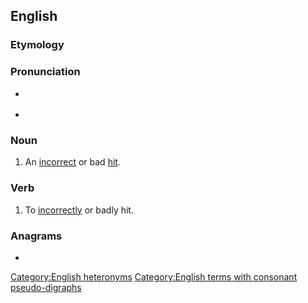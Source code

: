 {{also|mis-hit}}
==English==

===Etymology===
{{prefix|en|mis|hit}}

===Pronunciation===
* {{q|noun}} {{IPA|en|/ˈmɪshɪt/}}
* {{q|verb}} {{IPA|en|/mɪsˈhɪt/}}
[[Category:English heteronyms]]

===Noun===
{{en-noun}}

# {{lb|en|sports}} An [[incorrect]] or bad [[hit]].
#: {{ux|en|England added only one more run to its overnight second-innings total of 221 for 9 before Broad was caught by Hammer at mid-on to a '''mishit'''.}}

===Verb===
{{en-verb|mishits|mishitting|mishit}}

# {{lb|en|transitive}} To [[incorrectly]] or badly hit.
#: {{ux|en|Although Collins '''mishit''' the ball, he still managed to pocket the red.}}

===Anagrams===
* {{anagrams|en|a=hiimst|isthmi}}

[[Category:English terms with consonant pseudo-digraphs]]